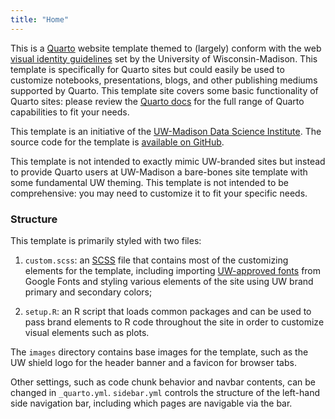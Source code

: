 ```yaml
---
title: "Home"
---
```


This is a [Quarto](https://quarto.org/) website template themed to (largely) conform with the web [visual identity guidelines](https://brand.wisc.edu/) set by the University of Wisconsin-Madison. This template is specifically for Quarto sites but could easily be used to customize notebooks, presentations, blogs, and other publishing mediums supported by Quarto. This template site covers some basic functionality of Quarto sites: please review the [Quarto docs](https://quarto.org/docs/reference/) for the full range of Quarto capabilities to fit your needs.

This template is an initiative of the [UW-Madison Data Science Institute](https://datascience.wisc.edu/institute/). The source code for the template is [available on GitHub](https://github.com/UW-Madison-DSI/uw_quarto_site_template).

::: {.callout-note appearance="simple"}

This template is not intended to exactly mimic UW-branded sites but instead to provide Quarto users at UW-Madison a bare-bones site template with some fundamental UW theming. This template is not intended to be comprehensive: you may need to customize it to fit your specific needs.

:::

### Structure

This template is primarily styled with two files:

1. `custom.scss`: an [SCSS](https://sass-lang.com/) file that contains most of the customizing elements for the template, including importing [UW-approved fonts](https://brand.wisc.edu/visual-identity/typography/) from Google Fonts and styling various elements of the site using UW brand primary and secondary colors;

2. `setup.R`: an R script that loads common packages and can be used to pass brand elements to R code throughout the site in order to customize visual elements such as plots.

The `images` directory contains base images for the template, such as the UW shield logo for the header banner and a favicon for browser tabs.

Other settings, such as code chunk behavior and navbar contents, can be changed in `_quarto.yml`. `sidebar.yml` controls the structure of the left-hand side navigation bar, including which pages are navigable via the bar.